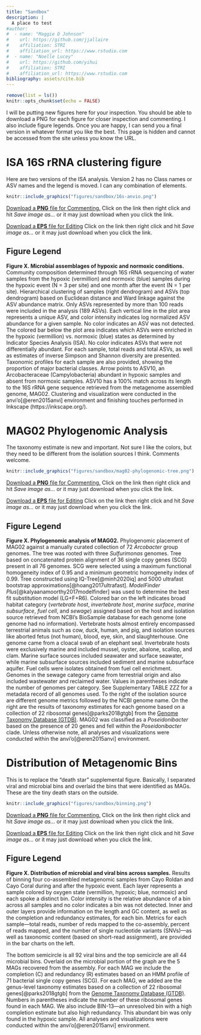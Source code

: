 ```yaml
---
title: "Sandbox"
description: |
  A place to test
#author:
#  - name: "Maggie D Johnson"
#    url: https://github.com/jjallaire
#    affiliation: STRI
#    affiliation_url: https://www.rstudio.com
#  - name: "Noelle Lucey"
#    url: https://github.com/yihui
#    affiliation: STRI
#    affiliation_url: https://www.rstudio.com
bibliography: assets/cite.bib
---
```



```r
remove(list = ls())
knitr::opts_chunk$set(echo = FALSE)
```

I will be putting new figures here for your inspection. You should be able to download a PNG for each figure for closer inspection and commenting. I also include figure legends. Once you are happy, I can send you a final version in whatever format you like the best. This page is hidden and cannot be accessed from the site unless you know the URL. 

# ISA 16S rRNA clustering figure

Here are two versions of the ISA analysis. Version 2 has no Class names or ASV names and the legend is moved. I can any combination of elements. 

```r
knitr::include_graphics("figures/sandbox/16s-anvio.png")
```

<a href="figures/sandbox/16s-anvio.png" download="16s-anvio.png"> Download a **PNG** file for Commenting.</a> Click on the link then right click and hit *Save image as...*  or it may just download when you click the link. 

<a href="figures/sandbox/16s-anvio.eps" download="16s-anvio.eps"> Download a **EPS** file for Editing</a> Click on the link then right click and hit *Save image as...*  or it may just download when you click the link. 


## Figure Legend

**Figure X. Microbial assemblages of hypoxic and normoxic conditions.**  Community composition determined through 16S rRNA sequencing of water samples from the  hypoxic (vermillion) and normoxic (blue) samples during the hypoxic event (N = 3 per site) and one month after the event (N = 1 per site). Hierarchical clustering of samples (right dendrogram) and ASVs (top dendrogram) based on Euclidean distance and Ward linkage against the ASV abundance matrix. Only ASVs represented by more than 100 reads were included in the analysis (189 ASVs). Each vertical line in the plot area represents a unique ASV, and color intensity indicates log normalized ASV abundance for a given sample. No color indicates an ASV was not detected. The colored bar below the plot area indicates which ASVs were enriched in the hypoxic (vermillion) vs. normoxic (blue) states as determined by Indicator Species Analysis (ISA). No color indicates ASVs that were not differentially abundant. For each sample, total reads and total ASVs, as well as estimates of inverse Simpson and Shannon diversity are presented. Taxonomic profiles for each sample are also provided, showing the proportion of major bacterial classes. Arrow points to ASV10, an Arcobacteraceae (Campylobacteria) abundant in hypoxic samples and absent from normoxic samples. ASV10 has a 100% match across its length to the 16S rRNA gene sequence retrieved from the metagenome assembled genome, MAG02. Clustering and visualization were conducted in the anvi'o[@eren2015anvi] environment and finishing touches performed in Inkscape (https://inkscape.org/). 

# MAG02 Phylogenomic Analysis

The taxonomy estimate is new and important. Not sure I like the colors, but they need to be different from the isolation sources I think. Comments welcome.

```r
knitr::include_graphics("figures/sandbox/mag02-phylogenomic-tree.png")
```

<a href="figures/sandbox/mag02-phylogenomic-tree.png" download="mag02-phylogenomic-tree.png"> Download a **PNG** file for Commenting.</a> Click on the link then right click and hit *Save image as...*  or it may just download when you click the link. 

<a href="figures/sandbox/mag02-phylogenomic-tree.eps" download="mag02-phylogenomic-tree.eps"> Download a **EPS** file for Editing</a> Click on the link then right click and hit *Save image as...*  or it may just download when you click the link. 

## Figure Legend

**Figure X. Phylogenomic analysis of MAG02.** Phylogenomic placement of MAG02 against a manually curated collection of 72 *Arcobacter* group genomes. The tree was rooted with three *Sulfurimonas* genomes. Tree based on concatenated protein alignment of 36 single copy genes (SCG) present in all 76 genomes. SCG were selected using a maximum functional homogeneity index of 0.95 and a minimum 
 geometric homogeneity index of 0.99. Tree constructed using IQ-Tree[@minh2020iq] and 5000 ultrafast bootstrap approximations[@hoang2017ultrafast]. *ModelFinder Plus*[@kalyaanamoorthy2017modelfinder] was used to determine the best fit substitution model (LG+F+R6). Colored bar on the left indicates broad habitat category (*vertebrate host*, *invertebrate host*, *marine surface*, *marine subsurface*, *fuel cell*, and *sewage*) assigned based on the host and isolation source retrieved from NCBI’s BioSample database for each genome (one genome had no information). Vertebrate hosts almost entirely encompassed terrestrial animals such as cow, duck, human, and pig, and isolation sources like aborted fetus (not human), blood, eye, skin, and slaughterhouse. One genome came from a cloacal swab of an elephant seal. Invertebrate hosts were exclusively marine and included mussel, oyster, abalone, scallop, and clam. Marine surface sources included seawater and surface seawater, while marine subsurface sources included sediment and marine subsurface aquifer. Fuel cells were isolates obtained from fuel cell enrichment. Genomes in the sewage category came from terrestrial origin and also included wastewater and reclaimed water. Values in parentheses indicate the number of genomes per category. See Supplementary TABLE ZZZ for a metadata record of all genomes used. To the right of the isolation source are different genome metrics followed by the NCBI genome name. On the right are the results of taxonomy estimates for each genome based on a collection of 22 ribosomal genes[@parks2018gtgb] from the [Genome Taxonomy Database (GTDB)](https://gtdb.ecogenomic.org/). MAG02 was classified as a *Poseidonibacter* based on the presence of 20 genes and fell within the  *Poseidonibacter* clade. Unless otherwise note, all analyses and visualizations were conducted within the anvi'o[@eren2015anvi] environment.
 
# Distribution of Metagenomic Bins

This is to replace the "death star" supplemental figure. Basically, I separated viral and microbial bins and overlaid the bins that were identified as MAGs. These are the tiny death stars on the outside. 

```r
knitr::include_graphics("figures/sandbox/binning.png")
```

<a href="figures/sandbox/binning.png" download="binning.png"> Download a **PNG** file for Commenting.</a> Click on the link then right click and hit *Save image as...*  or it may just download when you click the link. 

<a href="figures/sandbox/binning.eps" download="binning.eps"> Download a **EPS** file for Editing</a> Click on the link then right click and hit *Save image as...*  or it may just download when you click the link. 

## Figure Legend

**Figure X. Distribution of microbial and viral bins across samples.** Results of binning four co-assembled metagenomic samples from Cayo Roldan and Cayo Coral during and after the hypoxic event. Each layer represents a sample colored by oxygen state (vermillion, hypoxic; blue, normoxic) and each spoke a distinct bin. Color intensity is the  relative abundance of a bin across all samples and no color indicates a bin was not detected. Inner and outer layers provide information on the length and GC content, as well as the completion and redundancy estimates, for each bin. Metrics for each sample---total reads, number of reds mapped to the co-assembly, percent of reads mapped, and the number of single nucleotide variants (SNVs)---as well as  taxonomic content (based on short-read assignment), are provided in the bar charts on the left.

The bottom semicircle is all 92 viral bins and the top semicircle are all 44 microbial bins. Overlaid on the microbial portion of the graph are the 5 MAGs recovered from the assembly. For each MAG we include the completion (C) and redundancy (R) estimates based on an HMM profile of 71 bacterial single copy genes (SCG). For each MAG, we added are the genus-level taxonomy estimates  based on a collection of 22 ribosomal genes[@parks2018gtgb] from the [Genome Taxonomy Database (GTDB)](https://gtdb.ecogenomic.org/). Numbers in parentheses indicate the number of these ribosomal genes found in each MAG. We also include BIN-13---an unresolved bin with a high completion estimate but also high redundancy. This abundant bin was only found in the hypoxic sample. All analyses and visualizations were conducted within the anvi'o[@eren2015anvi] environment.


